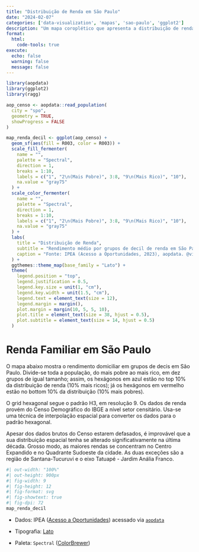 ```yaml
---
title: "Distribuição de Renda em São Paulo"
date: "2024-02-07"
categories: ['data-visualization', 'mapas', 'sao-paulo', 'ggplot2']
description: "Um mapa coroplético que apresenta a distribuição de renda em São Paulo. Os dados são importados do projeto Acesso a Oportunidades do IPEA e apresentados no padrão H3 da Uber."
format:
  html:
    code-tools: true
execute:
  echo: false
  warning: false
  message: false
---
```


```r
library(aopdata)
library(ggplot2)
library(ragg)

aop_censo <- aopdata::read_population(
  city = "spo",
  geometry = TRUE,
  showProgress = FALSE
)
```

```r
map_renda_decil <- ggplot(aop_censo) +
  geom_sf(aes(fill = R003, color = R003)) +
  scale_fill_fermenter(
    name = "",
    palette = "Spectral",
    direction = 1,
    breaks = 1:10,
    labels = c("1", "2\n(Mais Pobre)", 3:8, "9\n(Mais Rico)", "10"),
    na.value = "gray75"
  ) +
  scale_color_fermenter(
    name = "",
    palette = "Spectral",
    direction = 1,
    breaks = 1:10,
    labels = c("1", "2\n(Mais Pobre)", 3:8, "9\n(Mais Rico)", "10"),
    na.value = "gray75"
  ) +
  labs(
    title = "Distribuição de Renda",
    subtitle = "Rendimento médio por grupos de decil de renda em São Paulo.",
    caption = "Fonte: IPEA (Acesso a Oportunidades, 2023), aopdata. @viniciusoike."
  ) +
  ggthemes::theme_map(base_family = "Lato") +
  theme(
    legend.position = "top",
    legend.justification = 0.5,
    legend.key.size = unit(1, "cm"),
    legend.key.width = unit(1.5, "cm"),
    legend.text = element_text(size = 12),
    legend.margin = margin(),
    plot.margin = margin(10, 5, 5, 10),
    plot.title = element_text(size = 38, hjust = 0.5),
    plot.subtitle = element_text(size = 14, hjust = 0.5)
  )
```

# Renda Familiar em São Paulo

O mapa abaixo mostra o rendimento domiciliar em grupos de decis em São Paulo. Divide-se toda a população, do mais pobre ao mais rico, em dez grupos de igual tamanho; assim, os hexágonos em azul estão no top 10% da distribuição de renda (10% mais ricos); já os hexágonos em vermelho estão no bottom 10% da distribuição (10% mais pobres).

O grid hexagonal segue o padrão H3, em resolução 9. Os dados de renda provém do Censo Demográfico do IBGE a nível setor censitário. Usa-se uma técnica de interpolação espacial para converter os dados para o padrão hexagonal.

Apesar dos dados brutos do Censo estarem defasados, é improvável que a sua distribuição espacial tenha se alterado significativamente na última década. Grosso modo, as maiores rendas se concentram no Centro Expandido e no Quadrante Sudoeste da cidade. As duas exceções são a região de Santana-Tucuruvi e o eixo Tatuapé - Jardim Anália Franco.

```r
#| out-width: "100%"
#| out-height: 900px
#| fig-width: 9
#| fig-height: 12
#| fig-format: svg
#| fig-showtext: true
#| fig-dpi: 72
map_renda_decil
```

-   Dados: IPEA ([Acesso a Oportunidades](https://www.ipea.gov.br/acessooportunidades/)) acessado via [`aopdata`](https://github.com/ipeaGIT/aopdata)

-   Tipografia: [Lato](https://fonts.google.com/specimen/Lato)

-   Paleta: `Spectral` ([ColorBrewer](https://colorbrewer2.org/#type=diverging&scheme=Spectral&n=10))
